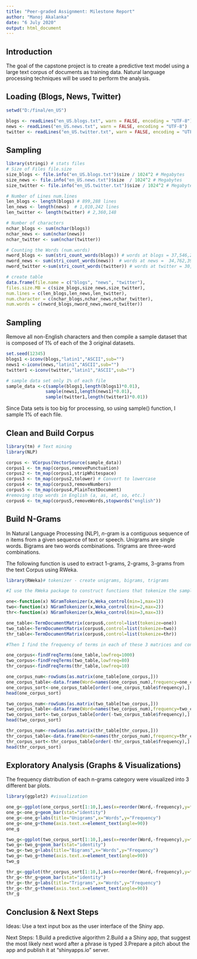 ---
title: "Peer-graded Assignment: Milestone Report"
author: "Manoj Akalanka"
date: "6 July 2020"
output: html_document
---

## Introduction

The goal of the capstone project is to create a predictive text model using a large text corpus of documents as training data. Natural language processing techniques will be used to perform the analysis.

## Loading (Blogs, News, Twitter)
```{r}
setwd("D:/final/en_US")

blogs <- readLines("en_US.blogs.txt", warn = FALSE, encoding = "UTF-8")
news <- readLines("en_US.news.txt", warn = FALSE, encoding = "UTF-8")
twitter <- readLines("en_US.twitter.txt", warn = FALSE, encoding = "UTF-8")
```

## Sampling
```{r, echo=TRUE}
library(stringi) # stats files
# Size of Files file.size
size_blogs <- file.info("en_US.blogs.txt")$size / 1024^2 # Megabytes
size_news <- file.info("en_US.news.txt")$size  / 1024^2 # Megabytes
size_twitter <- file.info("en_US.twitter.txt")$size / 1024^2 # Megabytes

# Number of Lines num.lines
len_blogs <- length(blogs) # 899,288 lines
len_news <- length(news)  # 1,010,242 lines
len_twitter <- length(twitter) # 2,360,148

# Number of characters
nchar_blogs <- sum(nchar(blogs))
nchar_news <- sum(nchar(news))
nchar_twitter <- sum(nchar(twitter))

# Counting the Words (num.words)
nword_blogs <- sum(stri_count_words(blogs)) # words at blogs = 37,546,246
nword_news <- sum(stri_count_words(news))  # words at news =  34,762,395
nword_twitter <-sum(stri_count_words(twitter)) # words at twitter = 30,093,410

# create table 
data.frame(file.name = c("blogs", "news", "twitter"),
files.size.MB = c(size_blogs,size_news,size_twitter),
num.lines = c(len_blogs,len_news,len_twitter),
num.character = c(nchar_blogs,nchar_news,nchar_twitter),
num.words = c(nword_blogs,nword_news,nword_twitter))
```

## Sampling
Remove all non-English characters and then compile a sample dataset that is composed of 1% of each of the 3 original datasets.
```{r}
set.seed(12345)
blogs1 <-iconv(blogs,"latin1","ASCII",sub="")
news1 <-iconv(news,"latin1","ASCII",sub="")
twitter1 <-iconv(twitter,"latin1","ASCII",sub="")

# sample data set only 1% of each file
sample_data <-c(sample(blogs1,length(blogs1)*0.01),
               sample(news1,length(news1)*0.01),
               sample(twitter1,length(twitter1)*0.01))
```

Since Data sets is too big for processing, so using sample() function, I sample 1% of each file.

## Clean and Build Corpus
```{r, echo=TRUE}
library(tm) # Text mining
library(NLP)

corpus <- VCorpus(VectorSource(sample_data))
corpus1 <- tm_map(corpus,removePunctuation)
corpus2 <- tm_map(corpus1,stripWhitespace)
corpus3 <- tm_map(corpus2,tolower) # Convert to lowercase
corpus4 <- tm_map(corpus3,removeNumbers)
corpus5 <- tm_map(corpus4,PlainTextDocument)
#removing stop words in English (a, as, at, so, etc.)
corpus6 <- tm_map(corpus5,removeWords,stopwords("english")) 
```

## Build N-Grams 
In Natural Language Processing (NLP),  *n*-gram is a contiguous sequence of n items from a given sequence of text or speech. Unigrams are single words. Bigrams are two words combinations. Trigrams are three-word combinations.

The following function is used to extract 1-grams, 2-grams, 3-grams from the text Corpus using RWeka.

```{r, echo=TRUE}
library(RWeka)# tokenizer - create unigrams, bigrams, trigrams

#I use the RWeka package to construct functions that tokenize the sample and construct matrices of uniqrams, bigrams, and trigrams.

one<-function(x) NGramTokenizer(x,Weka_control(min=1,max=1))
two<-function(x) NGramTokenizer(x,Weka_control(min=2,max=2))
thr<-function(x) NGramTokenizer(x,Weka_control(min=3,max=3))

one_table<-TermDocumentMatrix(corpus6,control=list(tokenize=one))
two_table<-TermDocumentMatrix(corpus6,control=list(tokenize=two))
thr_table<-TermDocumentMatrix(corpus6,control=list(tokenize=thr))

#Then I find the frequency of terms in each of these 3 matrices and construct dataframes of these frequencies.

one_corpus<-findFreqTerms(one_table,lowfreq=1000)
two_corpus<-findFreqTerms(two_table,lowfreq=80)
thr_corpus<-findFreqTerms(thr_table,lowfreq=10)

one_corpus_num<-rowSums(as.matrix(one_table[one_corpus,]))
one_corpus_table<-data.frame(Word=names(one_corpus_num),frequency=one_corpus_num)
one_corpus_sort<-one_corpus_table[order(-one_corpus_table$frequency),]
head(one_corpus_sort)

two_corpus_num<-rowSums(as.matrix(two_table[two_corpus,]))
two_corpus_table<-data.frame(Word=names(two_corpus_num),frequency=two_corpus_num)
two_corpus_sort<-two_corpus_table[order(-two_corpus_table$frequency),]
head(two_corpus_sort)

thr_corpus_num<-rowSums(as.matrix(thr_table[thr_corpus,]))
thr_corpus_table<-data.frame(Word=names(thr_corpus_num),frequency=thr_corpus_num)
thr_corpus_sort<-thr_corpus_table[order(-thr_corpus_table$frequency),]
head(thr_corpus_sort)
```


## Exploratory Analysis (Graphs & Visualizations)
The frequency distribution of each n-grams category were visualized into 3 different bar plots. 
```{r, echo=TRUE}
library(ggplot2) #visualization

one_g<-ggplot(one_corpus_sort[1:10,],aes(x=reorder(Word,-frequency),y=frequency,fill=frequency))
one_g<-one_g+geom_bar(stat="identity")
one_g<-one_g+labs(title="Unigrams",x="Words",y="Frequency")
one_g<-one_g+theme(axis.text.x=element_text(angle=90))
one_g

two_g<-ggplot(two_corpus_sort[1:10,],aes(x=reorder(Word,-frequency),y=frequency,fill=frequency))
two_g<-two_g+geom_bar(stat="identity")
two_g<-two_g+labs(title="Bigrams",x="Words",y="Frequency")
two_g<-two_g+theme(axis.text.x=element_text(angle=90))
two_g

thr_g<-ggplot(thr_corpus_sort[1:10,],aes(x=reorder(Word,-frequency),y=frequency,fill=frequency))
thr_g<-thr_g+geom_bar(stat="identity")
thr_g<-thr_g+labs(title="Trigrams",x="Words",y="Frequency")
thr_g<-thr_g+theme(axis.text.x=element_text(angle=90))
thr_g
```

## Conclusion & Next Steps
Ideas: Use a text input box as the user interface of the Shiny app. 

Next Steps:
1.Build a predictive algorithm 
2.Build a a Shiny app, that suggest the most likely next word after a phrase is typed
3.Prepare a pitch about the app and publish it at "shinyapps.io" server.